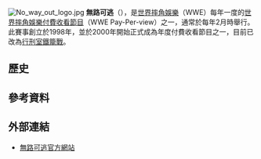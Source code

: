 [[File:No_way_out_logo.jpg|thumb]]
'''無路可逃'''（{{lang-en|'''No Way Out'''}}），是[[世界摔角娛樂|世界摔角娛樂]]（WWE）每年一度的[[世界摔角娛樂付費收看節目|世界摔角娛樂付費收看節目]]（WWE Pay-Per-view）之一，通常於每年2月時舉行。此賽事創立於1998年，並於2000年開始正式成為年度付費收看節目之一，目前已改為[[行刑室鐵籠戰|行刑室鐵籠戰]]。

==歷史==

==參考資料==
<div class="references-small">
<references />
</div>

==外部連結==
*[http://www.wwe.com/shows/nowayout/ 無路可逃官方網站] {{Wayback|url=http://www.wwe.com/shows/nowayout/ |date=20170102201606 }}

{{WWE PPV|無路可逃}}

{{Sports-stub}}